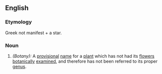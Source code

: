 ==English==

===Etymology===
Greek not manifest + a star.

===Noun===
#''(Botany):'' A [[provisional]] [[name]] for a [[plant]] which has not had its [[flower]]s [[botanically]] [[examine]]d, and therefore has not been referred to its proper [[genus]].